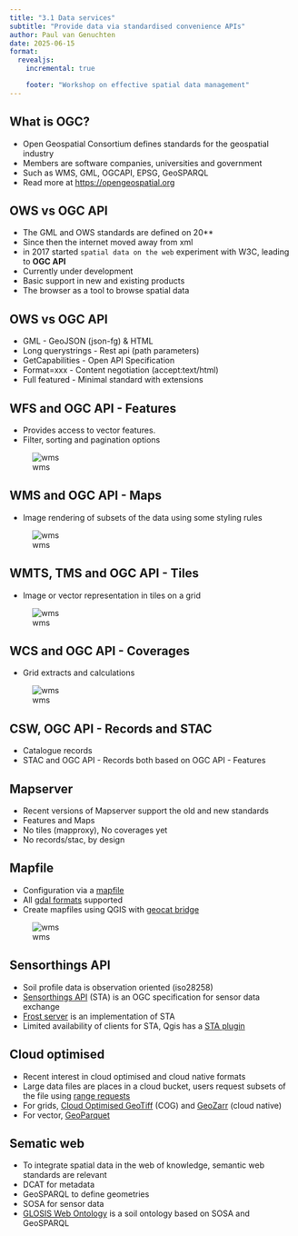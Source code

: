 ```yaml
---
title: "3.1 Data services"
subtitle: "Provide data via standardised convenience APIs"
author: Paul van Genuchten
date: 2025-06-15
format:
  revealjs:
    incremental: true

    footer: "Workshop on effective spatial data management"
---
```



## What is OGC?

- Open Geospatial Consortium defines standards for the geospatial industry
- Members are software companies, universities and government
- Such as WMS, GML, OGCAPI, EPSG, GeoSPARQL
- Read more at <https://opengeospatial.org>


## OWS vs OGC API

- The GML and OWS standards are defined on 20**
- Since then the internet moved away from xml
- in 2017 started `spatial data on the web` experiment with W3C, leading to **OGC API**
- Currently under development 
- Basic support in new and existing products
- The browser as a tool to browse spatial data

## OWS vs OGC API

- GML - GeoJSON (json-fg) & HTML
- Long querystrings - Rest api (path parameters)
- GetCapabilities - Open API Specification
- Format=xxx - Content negotiation (accept:text/html)
- Full featured - Minimal standard with extensions

## WFS and OGC API - Features

- Provides access to vector features. 
- Filter, sorting and pagination options

![wms](../img/wfs.jpg)

## WMS and OGC API - Maps

- Image rendering of subsets of the data using some styling rules

![wms](../img/wms.jpg)

## WMTS, TMS and OGC API - Tiles

- Image or vector representation in tiles on a grid

![wms](../img/tiles.png)

## WCS and OGC API - Coverages 

- Grid extracts and calculations

![wms](../img/wcs.jpg)

## CSW, OGC API - Records and STAC

- Catalogue records
- STAC and OGC API - Records both based on OGC API - Features

## Mapserver

- Recent versions of Mapserver support the old and new standards
- Features and Maps 
- No tiles (mapproxy), No coverages yet 
- No records/stac, by design

## Mapfile

- Configuration via a [mapfile](https://mapserver.org/mapfile/)
- All [gdal formats](https://gdal.org/drivers/vector) supported
- Create mapfiles using QGIS with [geocat bridge](https://plugins.qgis.org/plugins/geocatbridge/)

![wms](../img/mapfile.jpg)

## Sensorthings API

- Soil profile data is observation oriented (iso28258)
- [Sensorthings API](https://www.ogc.org/standard/sensorthings/) (STA) is an OGC specification for sensor data exchange
- [Frost server](https://fraunhoferiosb.github.io/FROST-Server/) is an implementation of STA
- Limited availability of clients for STA, Qgis has a [STA plugin](https://plugins.qgis.org/plugins/SensorThingsAPI/)

## Cloud optimised

- Recent interest in cloud optimised and cloud native formats
- Large data files are places in a cloud bucket, users request subsets of the file using [range requests](https://en.wikipedia.org/wiki/Byte_serving)
- For grids, [Cloud Optimised GeoTiff](https://www.cogeo.org/) (COG) and [GeoZarr](https://github.com/zarr-developers/geozarr-spec) (cloud native)
- For vector, [GeoParquet](https://geoparquet.org/)

## Sematic web

- To integrate spatial data in the web of knowledge, semantic web standards are relevant
- DCAT for metadata
- GeoSPARQL to define geometries
- SOSA for sensor data
- [GLOSIS Web Ontology](https://github.com/glosis-ld/glosis) is a soil ontology based on SOSA and GeoSPARQL